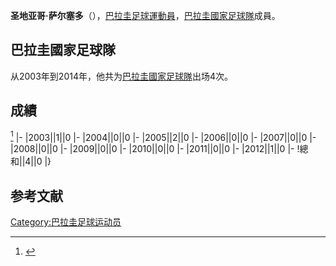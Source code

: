 {{blpsources|time=2017-01-22T10:31:41+00:00}}
{{expand|time=2017-01-22T10:31:41+00:00}}
{{Infobox football biography
|name=圣地亚哥·萨尔塞多
|image=
|fullname=Santiago Salcedo
|birth_date={{Birth date and age|1981|9|6}}
|cityofbirth=[[亞松森|亞松森]]
|countryofbirth=[[巴拉圭|巴拉圭]]
|height=
|position=[[前鋒_(足球)|前鋒]]
|currentclub=
|years=2001-2003<br/>2003-2004<br/>2004-2005<br/>2005-2006<br/>2006<br/>2007<br/>2007-2008<br/>2008<br/>2009<br/>2009-2010<br/>2011<br/>2012-2013<br/>2013-2014<br/>2015<br/>2016-
|clubs=[[波特诺山丘|波特諾]]<br/>[[MKE安卡拉高古|安卡拉高古]]<br/>[[波特诺山丘|波特諾]]<br/>[[東京足球會|FC東京]]<br/>[[纽韦尔老男孩竞技俱乐部|紐維爾舊生]]<br/>[[基亞帕斯足球會|基亞帕斯美洲虎]]<br/>[[纽韦尔老男孩竞技俱乐部|紐維爾舊生]]<br/>[[河床體育會|河床]]<br/>[[纽韦尔老男孩竞技俱乐部|紐維爾舊生]]<br/>[[拉努斯竞技俱乐部|拉魯斯]]<br/>[[阿根廷青年|小阿根廷人]]<br/>[[波特诺山丘|波特諾]]<br/>[[班菲尔德竞技俱乐部|班菲特]]<br/>[[美洲太阳俱乐部|索爾德阿美利加]]<br/>[[自由俱乐部|利伯泰迪]]
|caps(goals)=
|nationalyears=2003-2012
|nationalteam=[[巴拉圭國家足球隊|巴拉圭]]
|nationalcaps(goals)=4 (0)
}}
'''圣地亚哥·萨尔塞多'''（{{Bd|1981年|9月6日||}}），[[巴拉圭|巴拉圭]][[足球|足球]][[運動員|運動員]]，[[巴拉圭國家足球隊|巴拉圭國家足球隊]]成員。

==巴拉圭國家足球隊==
从2003年到2014年，他共为[[巴拉圭國家足球隊|巴拉圭國家足球隊]]出场4次。

==成績==
<ref>{{Cite web |url=http://www.national-football-teams.com/player/11750/Santiago_Salcedo.html |title=National Football Teams |accessdate=2017-01-22 |archive-date=2019-03-27 |archive-url=https://web.archive.org/web/20190327085242/https://www.national-football-teams.com/player/11750/Santiago_Salcedo.html |dead-url=no }}</ref>
{{Football player national team statistics|PAR}}
|-
|2003||1||0
|-
|2004||0||0
|-
|2005||2||0
|-
|2006||0||0
|-
|2007||0||0
|-
|2008||0||0
|-
|2009||0||0
|-
|2010||0||0
|-
|2011||0||0
|-
|2012||1||0
|-
!總和||4||0
|}

==参考文献==
{{Reflist}}

{{Soccer-player-stub}}
{{DEFAULTSORT: Salcedo, Santiago}}
[[Category:巴拉圭足球运动员|Category:巴拉圭足球运动员]]